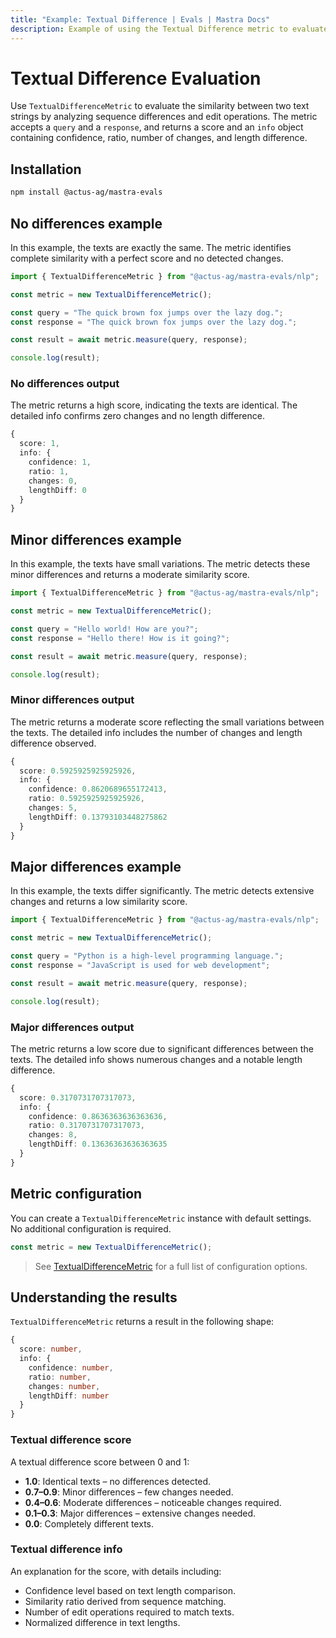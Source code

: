 ```yaml
---
title: "Example: Textual Difference | Evals | Mastra Docs"
description: Example of using the Textual Difference metric to evaluate similarity between text strings by analyzing sequence differences and changes.
---
```



# Textual Difference Evaluation

<ScorerCallout />

Use `TextualDifferenceMetric` to evaluate the similarity between two text strings by analyzing sequence differences and edit operations. The metric accepts a `query` and a `response`, and returns a score and an `info` object containing confidence, ratio, number of changes, and length difference.

## Installation

```bash copy
npm install @actus-ag/mastra-evals
```

## No differences example

In this example, the texts are exactly the same. The metric identifies complete similarity with a perfect score and no detected changes.


```typescript filename="src/example-no-differences.ts" showLineNumbers copy
import { TextualDifferenceMetric } from "@actus-ag/mastra-evals/nlp";

const metric = new TextualDifferenceMetric();

const query = "The quick brown fox jumps over the lazy dog.";
const response = "The quick brown fox jumps over the lazy dog.";

const result = await metric.measure(query, response);

console.log(result);
```

### No differences output

The metric returns a high score, indicating the texts are identical. The detailed info confirms zero changes and no length difference.

```typescript
{
  score: 1,
  info: {
    confidence: 1,
    ratio: 1,
    changes: 0,
    lengthDiff: 0
  }
}
```
## Minor differences example

In this example, the texts have small variations. The metric detects these minor differences and returns a moderate similarity score.

```typescript filename="src/example-minor-differences.ts" showLineNumbers copy
import { TextualDifferenceMetric } from "@actus-ag/mastra-evals/nlp";

const metric = new TextualDifferenceMetric();

const query = "Hello world! How are you?";
const response = "Hello there! How is it going?";

const result = await metric.measure(query, response);

console.log(result);
```

### Minor differences output

The metric returns a moderate score reflecting the small variations between the texts. The detailed info includes the number of changes and length difference observed.

```typescript
{
  score: 0.5925925925925926,
  info: {
    confidence: 0.8620689655172413,
    ratio: 0.5925925925925926,
    changes: 5,
    lengthDiff: 0.13793103448275862
  }
}
```

## Major differences example

In this example, the texts differ significantly. The metric detects extensive changes and returns a low similarity score.

```typescript filename="src/example-major-differences.ts" showLineNumbers copy
import { TextualDifferenceMetric } from "@actus-ag/mastra-evals/nlp";

const metric = new TextualDifferenceMetric();

const query = "Python is a high-level programming language.";
const response = "JavaScript is used for web development";

const result = await metric.measure(query, response);

console.log(result);
```

### Major differences output

The metric returns a low score due to significant differences between the texts. The detailed info shows numerous changes and a notable length difference.

```typescript
{
  score: 0.3170731707317073,
  info: {
    confidence: 0.8636363636363636,
    ratio: 0.3170731707317073,
    changes: 8,
    lengthDiff: 0.13636363636363635
  }
}
```

## Metric configuration

You can create a `TextualDifferenceMetric` instance with default settings. No additional configuration is required.

```typescript
const metric = new TextualDifferenceMetric();
```

> See [TextualDifferenceMetric](/reference/evals/textual-difference.mdx) for a full list of configuration options.

## Understanding the results

`TextualDifferenceMetric` returns a result in the following shape:

```typescript
{
  score: number,
  info: {
    confidence: number,
    ratio: number,
    changes: number,
    lengthDiff: number
  }
}
```

### Textual difference score

A textual difference score between 0 and 1:

- **1.0**: Identical texts – no differences detected.
- **0.7–0.9**: Minor differences – few changes needed.
- **0.4–0.6**: Moderate differences – noticeable changes required.
- **0.1–0.3**: Major differences – extensive changes needed.
- **0.0**: Completely different texts.

### Textual difference info

An explanation for the score, with details including:

- Confidence level based on text length comparison.
- Similarity ratio derived from sequence matching.
- Number of edit operations required to match texts.
- Normalized difference in text lengths.

<GithubLink
  marginTop='mt-16'
  link="https://github.com/mastra-ai/mastra/blob/main/examples/basics/evals/textual-difference"
/>
